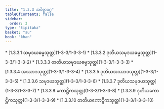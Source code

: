 ```yaml
---
title: "1.3.3 အဝိဇ္ဇာဝဂ္ဂ"
tableOfContents: false
sidebar:
  order: 3
type: "tipitaka"
basket: "su"
book: "khan"
---
```



<DynamicBreadcrumb />



<TableOfContents book="khan" section="1.3.3">
* [1.3.3.1 သမုဒယဓမ္မသုတ္တ](1-3-3/1-3-3-1)
* [1.3.3.2 ဒုတိယသမုဒယဓမ္မသုတ္တ](1-3-3/1-3-3-2)
* [1.3.3.3 တတိယသမုဒယဓမ္မသုတ္တ](1-3-3/1-3-3-3)
* [1.3.3.4 အဿာဒသုတ္တ](1-3-3/1-3-3-4)
* [1.3.3.5 ဒုတိယအဿာဒသုတ္တ](1-3-3/1-3-3-5)
* [1.3.3.6 သမုဒယသုတ္တ](1-3-3/1-3-3-6)
* [1.3.3.7 ဒုတိယသမုဒယသုတ္တ](1-3-3/1-3-3-7)
* [1.3.3.8 ကောဋ္ဌိကသုတ္တ](1-3-3/1-3-3-8)
* [1.3.3.9 ဒုတိယကောဋ္ဌိကသုတ္တ](1-3-3/1-3-3-9)
* [1.3.3.10 တတိယကောဋ္ဌိကသုတ္တ](1-3-3/1-3-3-10)
</TableOfContents>